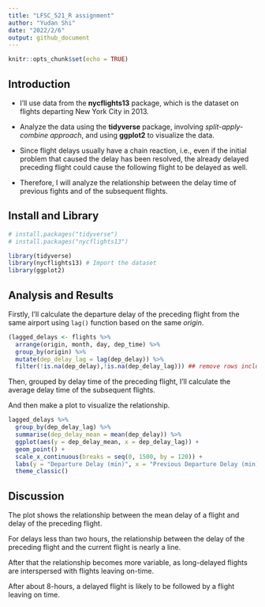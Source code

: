 ---
title: "LFSC_521_R assignment"
author: "Yudan Shi"
date: "2022/2/6"
output: github_document
---

```{r setup, include=FALSE}
knitr::opts_chunk$set(echo = TRUE)
```

## Introduction

* I'll use data from the **nycflights13** package, which is the dataset on flights departing New York City in 2013.

* Analyze the data using the **tidyverse** package, involving *split-apply-combine approach*, and using **ggplot2** to visualize the data.

* Since flight delays usually have a chain reaction, i.e., even if the initial problem that caused the delay has been resolved, the already delayed preceding flight could cause the following flight to be delayed as well. 

* Therefore, I will analyze the relationship between the delay time of previous fights and of the subsequent flights.

## Install and Library

```{r Install and library, message=FALSE, warning=FALSE}
# install.packages("tidyverse")
# install.packages("nycflights13")

library(tidyverse)
library(nycflights13) # Import the dataset
library(ggplot2)
```


## Analysis and Results

Firstly, I'll calculate the departure delay of the preceding flight from the same airport using `lag()` function based on the same *origin*.

```{r}
(lagged_delays <- flights %>% 
  arrange(origin, month, day, dep_time) %>%
  group_by(origin) %>%
  mutate(dep_delay_lag = lag(dep_delay)) %>%
  filter(!is.na(dep_delay),!is.na(dep_delay_lag))) ## remove rows including NA values
```

Then, grouped by delay time of the preceding flight, I'll calculate the average delay time of the subsequent flights. 

And then make a plot to visualize the relationship.

```{r}
lagged_delays %>%
  group_by(dep_delay_lag) %>%
  summarise(dep_delay_mean = mean(dep_delay)) %>%
  ggplot(aes(y = dep_delay_mean, x = dep_delay_lag)) +
  geom_point() +
  scale_x_continuous(breaks = seq(0, 1500, by = 120)) +
  labs(y = "Departure Delay (min)", x = "Previous Departure Delay (min)") + 
  theme_classic()
```

## Discussion

The plot shows the relationship between the mean delay of a flight and delay of the preceding flight. 

For delays less than two hours, the relationship between the delay of the preceding flight and the current flight is nearly a line. 

After that the relationship becomes more variable, as long-delayed flights are interspersed with flights leaving on-time. 

After about 8-hours, a delayed flight is likely to be followed by a flight leaving on time.
